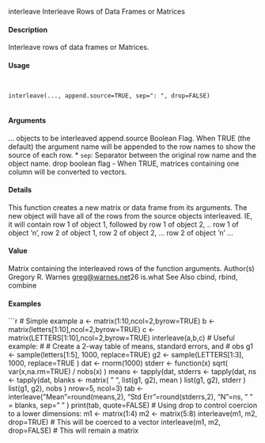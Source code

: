 

interleave
Interleave Rows of Data Frames or Matrices

#### Description

Interleave rows of data frames or Matrices.

#### Usage
<pre><code>

interleave(..., append.source=TRUE, sep=": ", drop=FALSE)

</code></pre>
#### Arguments

... objects to be interleaved
append.source Boolean Flag. When TRUE (the default) the argument name will be appended to
the row names to show the source of each row.
* ``sep``: Separator between the original row name and the object name.
drop boolean flag - When TRUE, matrices containing one column will be converted
to vectors.

#### Details

This function creates a new matrix or data frame from its arguments.
The new object will have all of the rows from the source objects interleaved. IE, it will contain row
1 of object 1, followed by row 1 of object 2, .. row 1 of object ’n’, row 2 of object 1, row 2 of object
2, ... row 2 of object ’n’ ...

#### Value

Matrix containing the interleaved rows of the function arguments.
Author(s)
Gregory R. Warnes <greg@warnes.net>26
is.what
See Also
cbind, rbind, combine

#### Examples
```r

# Simple example
a <- matrix(1:10,ncol=2,byrow=TRUE)
b <- matrix(letters[1:10],ncol=2,byrow=TRUE)
c <- matrix(LETTERS[1:10],ncol=2,byrow=TRUE)
interleave(a,b,c)
# Useful example:
#
# Create a 2-way table of means, standard errors, and # obs
g1 <- sample(letters[1:5], 1000, replace=TRUE)
g2 <- sample(LETTERS[1:3], 1000, replace=TRUE )
dat <- rnorm(1000)
stderr <- function(x) sqrt( var(x,na.rm=TRUE) / nobs(x) )
means
<- tapply(dat,
stderrs <- tapply(dat,
ns
<- tapply(dat,
blanks <- matrix( " ",
list(g1, g2), mean )
list(g1, g2), stderr )
list(g1, g2), nobs )
nrow=5, ncol=3)
tab <- interleave( "Mean"=round(means,2),
"Std Err"=round(stderrs,2),
"N"=ns, " " = blanks, sep=" " )
print(tab, quote=FALSE)
# Using drop to control coercion to a lower dimensions:
m1 <- matrix(1:4)
m2 <- matrix(5:8)
interleave(m1, m2, drop=TRUE)
# This will be coerced to a vector
interleave(m1, m2, drop=FALSE) # This will remain a matrix
